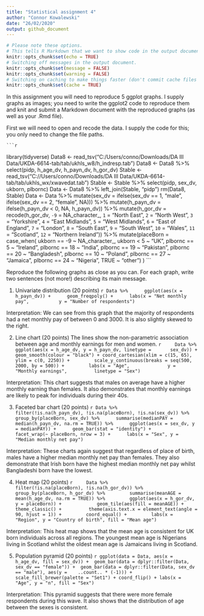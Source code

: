 ```yaml
---
title: "Statistical assignment 4"
author: "Connor Kowalewski"
date: "26/02/2020"
output: github_document
---
```


```r
# Please note these options.
# This tells R Markdown that we want to show code in the output document.
knitr::opts_chunk$set(echo = TRUE)
# Switching off messages in the output document. 
knitr::opts_chunk$set(message = FALSE)
knitr::opts_chunk$set(warning = FALSE)
# Switching on caching to make things faster (don't commit cache files on Github).
knitr::opts_chunk$set(cache = TRUE)
```

In this assignment you will need to reproduce 5 ggplot graphs. I supply graphs as images; you need to write the ggplot2 code to reproduce them and knit and submit a Markdown document with the reproduced graphs (as well as your .Rmd file).

First we will need to open and recode the data. I supply the code for this; you only need to change the file paths.

    ```r
library(tidyverse)
Data8 <- read_tsv("C:/Users/conno/Downloads/DA III Data/UKDA-6614-tab/tab/ukhls_w8/h_indresp.tab")
Data8 <- Data8 %>%
        select(pidp, h_age_dv, h_payn_dv, h_gor_dv)
Stable <- read_tsv("C://Users/conno/Downloads/DA III Data/UKDA-6614-tab/tab/ukhls_wx/xwavedat.tab")
Stable <- Stable %>%
        select(pidp, sex_dv, ukborn, plbornc)
Data <- Data8 %>% left_join(Stable, "pidp")
rm(Data8, Stable)
Data <- Data %>%
        mutate(sex_dv = ifelse(sex_dv == 1, "male",
                           ifelse(sex_dv == 2, "female", NA))) %>%
        mutate(h_payn_dv = ifelse(h_payn_dv < 0, NA, h_payn_dv)) %>%
        mutate(h_gor_dv = recode(h_gor_dv,
                         `-9` = NA_character_,
                         `1` = "North East",
                         `2` = "North West",
                         `3` = "Yorkshire",
                         `4` = "East Midlands",
                         `5` = "West Midlands",
                         `6` = "East of England",
                         `7` = "London",
                         `8` = "South East",
                         `9` = "South West",
                         `10` = "Wales",
                         `11` = "Scotland",
                         `12` = "Northern Ireland")) %>%
        mutate(placeBorn = case_when(
                ukborn  == -9 ~ NA_character_,
                ukborn < 5 ~ "UK",
                plbornc == 5 ~ "Ireland",
                plbornc == 18 ~ "India",
                plbornc == 19 ~ "Pakistan",
                plbornc == 20 ~ "Bangladesh",
                plbornc == 10 ~ "Poland",
                plbornc == 27 ~ "Jamaica",
                plbornc == 24 ~ "Nigeria",
                TRUE ~ "other")
        )
    ```

Reproduce the following graphs as close as you can. For each graph, write two sentences (not more!) describing its main message.  

1. Univariate distribution (20 points)
    ```r
Data %>%
     ggplot(aes(x = h_payn_dv)) +
     geom_freqpoly() +
     labs(x = "Net monthly pay",
          y = "Number of respondents")
    ```

Interpretation: We can see from this graph that the majority of respondents had a net monthly pay of between 0 and 3000. It is also slightly skewed to the right. 

2. Line chart (20 points) The lines show the non-parametric association between age and monthly earnings for men and women.
    ```r
    Data %>%
        ggplot(aes(x = h_age_dv, y = h_payn_dv, linetype =       sex_dv)) + 
        geom_smooth(colour = "black") + coord_cartesian(xlim = c(15, 65), ylim = c(0, 2250)) +
        scale_y_continuous(breaks = seq(500, 2000, by = 500)) +
        labs(x = "Age",
             y = "Monthly earnings", 
        linetype = "Sex")
    ```

Interpretation: This chart suggests that males on average have a higher monthly earning than females. It also demonstrates that monthly earnings are likely to peak for individuals during their 40s. 

3. Faceted bar chart (20 points)
    ```r
Data %>%
     filter(!is.na(h_payn_dv), !is.na(placeBorn), !is.na(sex_dv)) %>%
     group_by(placeBorn, sex_dv) %>%
     summarise(medianPAY = median(h_payn_dv, na.rm = TRUE)) %>%
     ggplot(aes(x = sex_dv, y = medianPAY)) +
     geom_bar(stat = "identity") +
     facet_wrap(~ placeBorn, nrow = 3) +
     labs(x = "Sex", y = "Median monthly net pay")
    ```

Interpretation: These charts again suggest that regardless of place of birth, males have a higher median monthly net pay than females. They also demonstrate that Irish born have the highest median monthly net pay whilst Bangladeshi born have the lowest. 

4. Heat map (20 points)
    ```r
    Data %>% 
        filter(!is.na(placeBorn), !is.na(h_gor_dv)) %>%
        group_by(placeBorn, h_gor_dv) %>%
        summarise(meanAGE = mean(h_age_dv, na.rm = TRUE)) %>%
        ggplot(aes(x = h_gor_dv, y = placeBorn)) +    
        geom_tile(aes(fill = meanAGE)) +
        theme_classic() + 
        theme(axis.text.x = element_text(angle = 90, hjust = 1)) +
        coord_equal() +
        labs(x = "Region", y = "Country of birth", fill = "Mean age")
    ```

Interpretation: This heat map shows that the mean age is consistent for UK born individuals across all regions. The youngest mean age is Nigerians living in Scotland whilst the oldest mean age is Jamaicans living in Scotland.

5. Population pyramid (20 points)
    ```r
ggplot(data = Data, aes(x = h_age_dv, fill = sex_dv)) + 
geom_bar(data = dplyr::filter(Data, sex_dv == "female")) + 
geom_bar(data = dplyr::filter(Data, sex_dv == "male"), aes(y =    ..count.. * (-1))) + 
scale_fill_brewer(palette = "Set1") +
coord_flip() +
labs(x = "Age", y = "n", fill = "Sex")
    ```

Interpretation: This pyramid suggests that there were more female respondents during this wave. It also shows that the distribution of age between the sexes is consistent. 